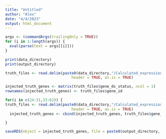 ```yaml
---
title: "Untitled"
author: "Alex"
date: "4/4/2023"
output: html_document
---
```


```r
args <- (commandArgs(trailingOnly = TRUE))
for (i in 1:length(args)) {
  eval(parse(text = args[[i]]))
}

```

```r
print(data_directory)
print(output_directory)
```

```r
truth_files <- read.delim(paste0(data_directory,"/Calculated_expression/ERR188023/ERR188023_final_details.txt"),
                              header = TRUE, as.is = TRUE)

injected_truth_genes <- matrix(truth_files$gene_ds_status, ncol = 1)
rownames(injected_truth_genes) <- truth_files$gene_id

for(i in c(24:31,33:62)) {
truth_files <- read.delim(paste0(data_directory,"/Calculated_expression/ERR1880", i,"/ERR1880",i,"_final_details.txt"),
                              header = TRUE, as.is = TRUE)
  injected_truth_genes <- cbind(injected_truth_genes, truth_files$gene_ds_status)

}

saveRDS(object = injected_truth_genes, file = paste0(output_directory, "/Geuvadis_outlier_genes.RDS"))
```


